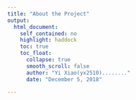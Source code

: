 ```yaml
---
title: "About the Project"
output: 
  html_document:
    self_contained: no
    highlight: haddock
    toc: true
    toc_float:
      collapse: true
      smooth_scroll: false
      author: "Yi Xiao(yx2510)........"
      date: "December 5, 2018"
      
---
```

 

